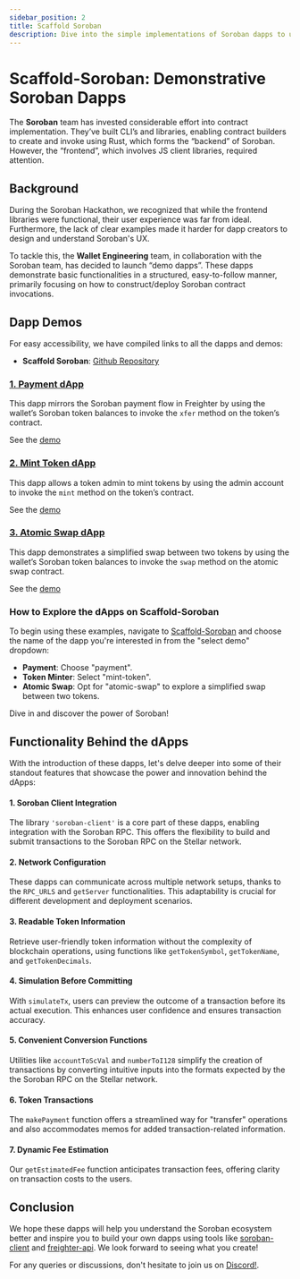 ```yaml
---
sidebar_position: 2
title: Scaffold Soroban
description: Dive into the simple implementations of Soroban dapps to understand and learn the Soroban ecosystem.
---
```



# Scaffold-Soroban: Demonstrative Soroban Dapps

The **Soroban** team has invested considerable effort into contract implementation. They’ve built CLI’s and libraries, enabling contract builders to create and invoke using Rust, which forms the “backend” of Soroban. However, the “frontend”, which involves JS client libraries, required attention.

## Background

During the Soroban Hackathon, we recognized that while the frontend libraries were functional, their user experience was far from ideal. Furthermore, the lack of clear examples made it harder for dapp creators to design and understand Soroban's UX.

To tackle this, the **Wallet Engineering** team, in collaboration with the Soroban team, has decided to launch “demo dapps”. These dapps demonstrate basic functionalities in a structured, easy-to-follow manner, primarily focusing on how to construct/deploy Soroban contract invocations.

## Dapp Demos
For easy accessibility, we have compiled links to all the dapps and demos:

- **Scaffold Soroban**: [Github Repository](https://github.com/stellar/scaffold-soroban)

### [1. Payment dApp](https://github.com/stellar/soroban-react-payment)


This dapp mirrors the Soroban payment flow in Freighter by using the wallet’s Soroban token balances to invoke the `xfer` method on the token’s contract.

See the [demo](https://github.com/stellar/soroban-react-payment/releases/tag/v1.0.0)
<ReactPlayer controls url='https://user-images.githubusercontent.com/6789586/244450707-2ca53a9c-7493-47a1-aee6-cb126d6e32f8.mp4' />


### [2. Mint Token dApp](https://github.com/stellar/soroban-react-mint-token)

This dapp allows a token admin to mint tokens by using the admin account to invoke the `mint` method on the token’s contract.

See the [demo](https://github.com/stellar/soroban-react-mint-token/releases/tag/v1.0.0)
<ReactPlayer controls url='https://user-images.githubusercontent.com/6886006/246495488-1b02da2c-5119-47c6-ab38-fbaa73a26f12.mov' />

### [3. Atomic Swap dApp](https://github.com/stellar/soroban-react-atomic-swap)

This dapp demonstrates a simplified swap between two tokens by using the wallet’s Soroban token balances to invoke the `swap` method on the atomic swap contract.

See the [demo](https://github.com/stellar/soroban-react-atomic-swap/releases/tag/v1.0.0)
<ReactPlayer controls url='https://user-images.githubusercontent.com/6886006/258894451-19f4363b-e6e3-4d32-973a-6d99fd0d9847.mov' />

### How to Explore the dApps on Scaffold-Soroban

To begin using these examples, navigate to [Scaffold-Soroban](https://scaffold-soroban.stellar.org/) and choose the name of the dapp you're interested in from the "select demo" dropdown:

- **Payment**: Choose "payment".
- **Token Minter**: Select "mint-token".
- **Atomic Swap**: Opt for "atomic-swap" to explore a simplified swap between two tokens.

Dive in and discover the power of Soroban!

## Functionality Behind the dApps

With the introduction of these dapps, let's delve deeper into some of their standout features that showcase the power and innovation behind the dApps:

#### 1. **Soroban Client Integration**

The library `'soroban-client'` is a core part of these dapps, enabling integration with the Soroban RPC. This offers the flexibility to build and submit transactions to the Soroban RPC on the Stellar network.

#### 2. **Network Configuration**

These dapps can communicate across multiple network setups, thanks to the `RPC_URLS` and `getServer` functionalities. This adaptability is crucial for different development and deployment scenarios.

#### 3. **Readable Token Information**

Retrieve user-friendly token information without the complexity of blockchain operations, using functions like `getTokenSymbol`, `getTokenName`, and `getTokenDecimals`.

#### 4. **Simulation Before Committing**

With `simulateTx`, users can preview the outcome of a transaction before its actual execution. This enhances user confidence and ensures transaction accuracy.

#### 5. **Convenient Conversion Functions**

Utilities like `accountToScVal` and `numberToI128` simplify the creation of transactions by converting intuitive inputs into the formats expected by the the Soroban RPC on the Stellar network.

#### 6. **Token Transactions**

The `makePayment` function offers a streamlined way for "transfer" operations and also accommodates memos for added transaction-related information.

#### 7. **Dynamic Fee Estimation**

Our `getEstimatedFee` function anticipates transaction fees, offering clarity on transaction costs to the users.


## Conclusion

We hope these dapps will help you understand the Soroban ecosystem better and inspire you to build your own dapps using tools like [soroban-client](https://github.com/stellar/js-soroban-client) and [freighter-api](https://www.npmjs.com/package/@stellar/freighter-api). We look forward to seeing what you create!

For any queries or discussions, don't hesitate to join us on [Discord!](https://discord.com/channels/897514728459468821/1037073682599780494).